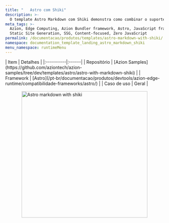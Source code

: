 ```yaml
---
title: "   Astro com Shiki"
description: >-
  O template Astro Markdown com Shiki demonstra como combinar o suporte nativo do Astro a Markdown com o Shiki para realce de sintaxe em blocos de código. Ideal para blogs técnicos, documentações ou qualquer site que precise de um visual moderno e legível para códigos.
meta_tags: >-
  Azion, Edge Computing, Azion Bundler framework, Astro, JavaScript frameworks,
  Static Site Generation, SSG, Content-focused, Zero JavaScript
permalink: /documentacao/produtos/templates/astro-markdown-with-shiki/
namespace: documentation_template_landing_astro_markdown_shiki
menu_namespace: runtimeMenu
---
```



<div class="[&_.flex.flex-col]:!gap-4 [&_.flex.flex-col]:md:!gap-8 [&_.flex.flex-col]:2xl:!gap-16">
  <SectionBasicContent
    titleTag="h2"
    description="O template Astro Markdown com Shiki demonstra como combinar o suporte nativo do Astro a Markdown com o Shiki para realce de sintaxe em blocos de código. Ideal para blogs técnicos, documentações ou qualquer site que precise de um visual moderno e legível para códigos."
    buttons={[
      { label: "Deploy template", link: "https://console.azion.com/create/astro/astro-markdown-with-shiki", outlined: false, icon: "ai ai-azion", iconPos: "left" },
      { label: "Ver demo", link: "https://ftud9a0zod.map.azionedge.net/", severity: "secondary" }
    ]}
  />
</div>

<div style="display: flex; gap: 1rem; align-items: center; flex-direction: row; flex-wrap: wrap;">
  <div style="flex: 1; min-width: 300px;">
    | Item | Detalhes |
    |:----------|:------|
    | Repositório | [Azion Samples](https://github.com/aziontech/azion-samples/tree/dev/templates/astro/astro-with-markdown-shiki) |
    | Framework | [Astro](/pt-br/documentacao/produtos/devtools/azion-edge-runtime/compatibilidade-frameworks/astro/) |
    | Caso de uso | Geral |
  </div>
  <div style="display: flex; justify-content: center; align-items: center; flex: 1; min-width: 300px;">
    <img src="/assets/docs/images/uploads/template-showcase/astro/astro-markdown-shiki.png" width="400" alt="Astro markdown with shiki" style="max-width: 100%; height: auto;" />
  </div>
</div>
